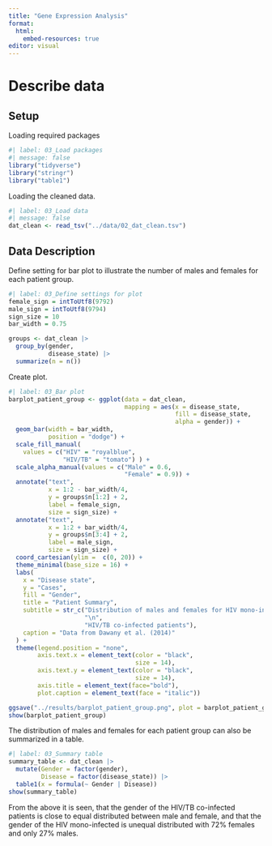 ```yaml
---
title: "Gene Expression Analysis"
format:
  html:
    embed-resources: true
editor: visual
---
```


# Describe data

## Setup

Loading required packages

```r
#| label: 03_Load packages
#| message: false
library("tidyverse")
library("stringr")
library("table1")
```

Loading the cleaned data.

```r
#| label: 03_Load data
#| message: false
dat_clean <- read_tsv("../data/02_dat_clean.tsv")
```

## Data Description

Define setting for bar plot to illustrate the number of males and females for each patient group.

```r
#| label: 03_Define settings for plot
female_sign = intToUtf8(9792)
male_sign = intToUtf8(9794)
sign_size = 10
bar_width = 0.75

groups <- dat_clean |> 
  group_by(gender,
           disease_state) |> 
  summarize(n = n())
```

Create plot.

```r
#| label: 03_Bar plot
barplot_patient_group <- ggplot(data = dat_clean,
                                mapping = aes(x = disease_state,
                                              fill = disease_state,
                                              alpha = gender)) +
  geom_bar(width = bar_width,
           position = "dodge") +
  scale_fill_manual(
    values = c("HIV" = "royalblue", 
               "HIV/TB" = "tomato") ) +
  scale_alpha_manual(values = c("Male" = 0.6,
                                "Female" = 0.9)) +
  annotate("text", 
           x = 1:2 - bar_width/4, 
           y = groups$n[1:2] + 2, 
           label = female_sign, 
           size = sign_size) +
  annotate("text", 
           x = 1:2 + bar_width/4,
           y = groups$n[3:4] + 2, 
           label = male_sign, 
           size = sign_size) +
  coord_cartesian(ylim =  c(0, 20)) +
  theme_minimal(base_size = 16) + 
  labs(
    x = "Disease state",
    y = "Cases",
    fill = "Gender",
    title = "Patient Summary",
    subtitle = str_c("Distribution of males and females for HIV mono-infected and",
                     "\n",
                     "HIV/TB co-infected patients"),
    caption = "Data from Dawany et al. (2014)"
  ) +
  theme(legend.position = "none",
        axis.text.x = element_text(color = "black", 
                                   size = 14),
        axis.text.y = element_text(color = "black", 
                                   size = 14),
        axis.title = element_text(face="bold"),
        plot.caption = element_text(face = "italic"))

ggsave("../results/barplot_patient_group.png", plot = barplot_patient_group)
show(barplot_patient_group)
```

The distribution of males and females for each patient group can also be summarized in a table.

```r
#| label: 03_Summary table
summary_table <- dat_clean |>
  mutate(Gender = factor(gender),
         Disease = factor(disease_state)) |> 
  table1(x = formula(~ Gender | Disease))
show(summary_table)

```

From the above it is seen, that the gender of the HIV/TB co-infected patients is close to equal distributed between male and female, and that the gender of the HIV mono-infected is unequal distributed with 72% females and only 27% males.
